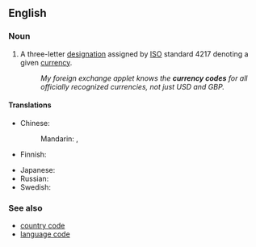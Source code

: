 ==English==

===Noun===
{{en-noun|head=[[currency]] [[code]]}}

# A three-letter [[designation]] assigned by [[ISO]] standard 4217 denoting a given [[currency]].
#: ''My foreign exchange applet knows the '''currency codes''' for all officially recognized currencies, not just USD and GBP.''

====Translations====
{{trans-top|designation denoting a currency}}
* Chinese:
*: Mandarin: {{t|cmn|貨幣代碼|sc=Hani}}, {{t|cmn|货币代码|tr=huòbì dàimǎ|sc=Hani}}
* Finnish: {{t|fi|valuuttakoodi}}
{{trans-mid}}
* Japanese: {{t|ja|通貨コード|tr=tsūka-kōdo|sc=Jpan}}
* Russian: {{t|ru|код валюты|m|tr=kod valjúty|sc=Cyrl}}
* Swedish: {{t|sv|valutakod|c}}
{{trans-bottom}}

===See also===
* [[country code]]
* [[language code]]